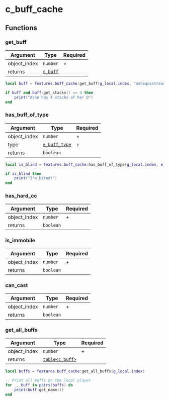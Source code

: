 # c_buff_cache

## Functions

### get_buff

| Argument     | Type                                    | Required |
| ------------ | --------------------------------------- | -------- |
| object_index | `number`                                | +        |
| returns      | [`c_buff`](/classes/c_buff) |          |

```lua /get_buff/
local buff = features.buff_cache:get_buff(g_local.index, "asheqcastready")

if buff and buff:get_stacks() == 4 then
    print("Ashe has 4 stacks of her Q")
end
```

### has_buff_of_type

| Argument     | Type                                | Required |
| ------------ | ----------------------------------- | -------- |
| object_index | `number`                            | +        |
| type         | [`e_buff_type`](/enums/e_buff_type) | +        |
| returns      | `boolean`                           |          |

```lua /has_buff_of_type/
local is_blind = features.buff_cache:has_buff_of_type(g_local.index, e_buff_type.blind)

if is_blind then
    print("I'm blind!")
end
```

### has_hard_cc

| Argument     | Type      | Required |
| ------------ | --------- | -------- |
| object_index | `number`  | +        |
| returns      | `boolean` |          |

### is_immobile

| Argument     | Type      | Required |
| ------------ | --------- | -------- |
| object_index | `number`  | +        |
| returns      | `boolean` |          |

### can_cast

| Argument     | Type      | Required |
| ------------ | --------- | -------- |
| object_index | `number`  | +        |
| returns      | `boolean` |          |

### get_all_buffs

| Argument     | Type                                           | Required |
| ------------ | ---------------------------------------------- | -------- |
| object_index | `number`                                       | +        |
| returns      | [`table<c_buff>`](/classes/c_buff) |          |

```lua /get_all_buffs/
local buffs = features.buff_cache:get_all_buffs(g_local.index)

-- Print all buffs on the local player
for _, buff in pairs(buffs) do
    print(buff:get_name())
end
```
